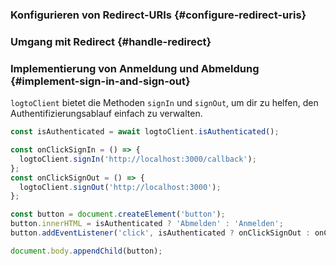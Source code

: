 

### Konfigurieren von Redirect-URIs \{#configure-redirect-uris}

<SignInFlowSummary />

<AssumingUrl />

<WebConfigureRedirectUris />

### Umgang mit Redirect \{#handle-redirect}

<HandleRedirect />

### Implementierung von Anmeldung und Abmeldung \{#implement-sign-in-and-sign-out}

`logtoClient` bietet die Methoden `signIn` und `signOut`, um dir zu helfen, den Authentifizierungsablauf einfach zu verwalten.

<SignInNote calling=".signIn()" />

```js title="pages/Home.js"
const isAuthenticated = await logtoClient.isAuthenticated();

const onClickSignIn = () => {
  logtoClient.signIn('http://localhost:3000/callback');
};
const onClickSignOut = () => {
  logtoClient.signOut('http://localhost:3000');
};

const button = document.createElement('button');
button.innerHTML = isAuthenticated ? 'Abmelden' : 'Anmelden';
button.addEventListener('click', isAuthenticated ? onClickSignOut : onClickSignIn);

document.body.appendChild(button);
```

<SignOutNote />

